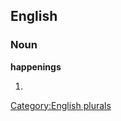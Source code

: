 
==English==

===Noun===
'''happenings'''

# {{plural of|[[happening]]}}

[[Category:English plurals]]